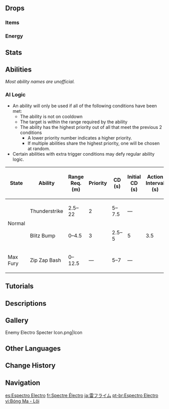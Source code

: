 {{Enemy Infobox
|image    = Enemy Electro Specter.png
|type     = Common Enemies
|dmgtype  = Electro
|weakpoint = no
|family   = Elemental Lifeforms
|group    = Specters
|location = [[Enkanomiya]], [[Inazuma]]
|ability1 = Fury
}}
{{Enemy Intro}}

==Drops==
===Items===
{{Drops Table|type=Specters}}

===Energy===
{{Energy Drops
|type  = Electro
|hp1   = 60
|p1    = 1
|hp2   = 0
|p2    = 1
}}

==Stats==
{{Enemy Stats
|electro_res = Immune
|hp_ratio    = 1.6
|hp_type     = 2
|atk_ratio   = 2.8
|atk_type    = 2
}}

==Abilities==
''Most ability names are unofficial.''
{{Enemy Attacks
|name_1 = Fury
|desc_1 = Taking high DMG from a single attack will charge Fury. The higher the DMG dealt, the more Fury will be accumulated. When they have a full Fury bar, they will grow bigger and gain access to enhanced attacks.<table class="fandom-table"><tr><th>DMG Taken (%Max HP)</th><th>Fury Accumulated (%)</th></tr><tr><td>18.75–31.25</td><td>20</td></tr><tr><td>31.25–43.75</td><td>40</td></tr><tr><td>43.75–56.25</td><td>70</td></tr><tr><td>56.25+</td><td>100</td></tr></table>

|name_2 = Thunderstrike
|desc_2 = Floats a bit before summoning three lightning bolts to strike down around the player, each dealing '''50% ATK''' as {{Color|Electro DMG}}.

|name_3 = Blitz Bump
|desc_3 = Spins and charges towards the player in a shaky manner, dealing '''62.5% ATK''' as {{Color|Electro DMG}}.

|name_4 = Zip Zap Bash
|desc_4 = Zips about a few times, dealing '''15% ATK''' as {{Color|Electro DMG}} to players caught in its electricity, before slamming downwards dealing '''100% ATK''' as {{Color|Electro DMG}}. This attack will only occur at max Fury and will be the only attack it uses in that state.

|name_5 = Final Burst
|desc_5 = Explodes after a short pause when defeated dealing '''62.5% ATK''' as  {{Color|Electro DMG}}. If at max Fury, it will follow the player before it explodes, dealing '''75% ATK''' as {{Color|Electro DMG}}.
|caption_5 = Normal
|file_5_2 = Electro Specter Final Burst Fury
|caption_5_2 = Max Fury
}}

===AI Logic===
{{See also|Cooldown#Enemy Cooldowns}}
* An ability will only be used if all of the following conditions have been met:
** The ability is not on cooldown
** The target is within the range required by the ability
** The ability has the highest priority out of all that meet the previous 2 conditions
*** A lower priority number indicates a higher priority.
*** If multiple abilities share the highest priority, one will be chosen at random.
* Certain abilities with extra trigger conditions may defy regular ability logic.

{| class="wikitable"
! State !! Ability !! Range Req. (m) !! Priority !! CD (s) !! Initial CD (s) !! Action Interval (s)
|-
| rowspan="2" | Normal || Thunderstrike || 2.5–22 || 2 || 5–7.5 || &mdash; || rowspan="3" | 3.5
|-
| Blitz Bump || 0–4.5 || 3 || 2.5–5 || 5
|-
| Max Fury || Zip Zap Bash || 0–12.5 || &mdash; || 5–7 || &mdash;
|}

==Tutorials==
{{Tutorial|Electro Specter}}

==Descriptions==
{{Description|A monster born from hightly-concentrated Electro elements that can float in the air.<br>A certain researcher once studied these creatures. He believed they must be [[Hypostases]] of some kind. After all, both had elemental peculiarties and were birthed from areas saturated with elemental energy, right? By the way, he was later investigated for academic corruption.|[[Archive]]}}

==Gallery==
<gallery>
Enemy Electro Specter Icon.png|Icon
</gallery>

==Other Languages==
{{Other Languages
|en      = Electro Specter
|zhs     = 雷飘浮灵
|zhs_rm  = Léi Piāofú-líng
|zht     = 雷飄浮靈
|zht_rm  = Léi Piāofú-líng
|zh_tl   = {{Lex|Electro|zh}} {{Lex|Specter|zh}}
|ja      = 雷フライム
|ja_rm   = Kaminari Furaimu{{Assumed}}
|ja_tl   = {{Lex|Electro|ja}} {{Lex|Specter|ja}}
|ko      = 떠도는 번개의 {{tt|정령|精靈}}
|ko_rm   = Tteodoneun Beongae-ui Jeongryeong
|ko_tl   = {{Lex|Electro|ko}} {{Lex|Specter|ko}}
|es      = Espectro Electro
|es_tl   = Electro Specter
|fr      = Spectre Électro
|fr_tl   = Electro Specter
|ru      = Электро призрак
|ru_tl   = Electro Specter
|th      = Electro Specter
|vi      = Bóng Ma - Lôi
|vi_tl   = Specter - {{Lex|Electro|vi}}
|de      = Elektro-Gespenst
|de_tl   = Electro Specter
|id      = Electro Specter
|pt      = Espectro Electro
|pt_tl   = Electro Specter
|tr      = Elektrik Uçarlopu
|tr_tl   = {{Lex|Electro|tr}} {{Lex|Specter|tr}}
|it      = Spettro di Electro
|it_tl   = 
}}

==Change History==
{{Change History|2.4}}

==Navigation==
{{Enemy Navbox|Common}}

[[es:Espectro Electro]]
[[fr:Spectre Électro]]
[[ja:雷フライム]]
[[pt-br:Espectro Electro]]
[[vi:Bóng Ma - Lôi]]